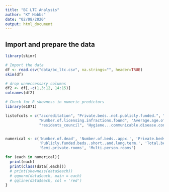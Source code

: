 ```yaml
---
title: "BC LTC Analysis"
author: "KT Hobbs"
date: "02/08/2020"
output: html_document
---
```


## Import and prepare the data
```r
library(skimr)

# Import the data
df <- read.csv("data/bc_ltc.csv", na.strings="", header=TRUE)
skim(df)
```


```r
# drop unneccessary columns
df2 <- df[,-c(1,3:12, 14:15)]
colnames(df2)

# Check for R skewness in numeric predictors
library(e1071)

listofcols = c("accreditation", "Private.beds..not.publicly.funded.", "Total.beds", "Total.direct.care.hours..hours.per.resident.per.day.", "Number.substantiated.licensing.complaints",
               "Number.of.licensing.infractions.found", "Average.age.of.population", "Average.age.of.population",
               "residents_council", 'Hygiene...communicable.disease.control', "family_council")


numerical <- c('Number.of.dead', 'Number.of.beds..appx.', 'Private.beds..not.publicly.funded.', 
               'Publicly.funded.beds..short..and.long.term.', 'Total.beds', 'Private.rooms', 
               'Semi.private.rooms', 'Multi.person.rooms')

for (each in numerical){
  print(each)
  print(class(data[,each]))
  # print(skewness(data$each))
  # qqnorm(data$each, main = each)
  # qqline(data$each, col = 'red')
}


```

